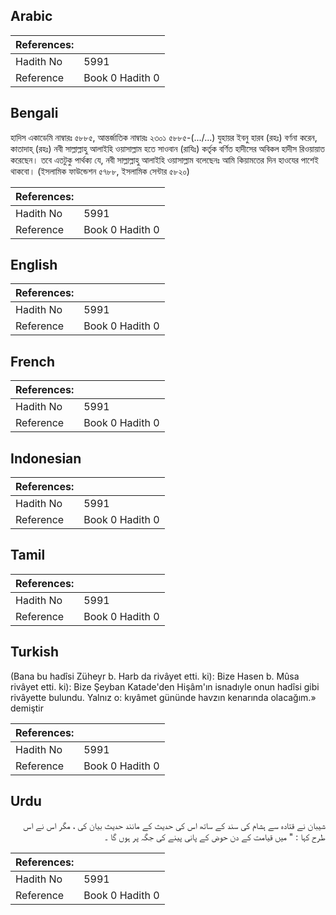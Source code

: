 ## Arabic


<div dir="rtl" lang="ar" style={{fontSize:'larger',backgroundColor:'#f8f9fa',padding:20}}>

</div>
<div style={{backgroundColor:'#f8f9fa',padding:20, marginBottom: 10}}><table> <thead> <tr> <th>References:</th> <th></th> </tr> </thead> <tbody><tr><td>Hadith No</td><td>5991</td></tr><tr><td>Reference</td><td>Book 0 Hadith 0</td></tr></tbody></table></div>

## Bengali


<div dir="ltr" lang="bn" style={{fontSize:'larger',backgroundColor:'#f8f9fa',padding:20}}>
হাদিস একাডেমি নাম্বারঃ ৫৮৮৫, আন্তর্জাতিক নাম্বারঃ ২৩০১ ৫৮৮৫-(.../...) যুহায়র ইবনু হারব (রহঃ) বর্ণনা করেন, কাতাদাহ্ (রহঃ) নবী সাল্লাল্লাহু আলাইহি ওয়াসাল্লাম হতে সাওবান (রাযিঃ) কর্তৃক বর্ণিত হাদীসের অবিকল হাদীস রিওয়ায়াত করেছেন। তবে এতটুকু পার্থক্য যে, নবী সাল্লাল্লাহু আলাইহি ওয়াসাল্লাম বলেছেনঃ আমি কিয়ামতের দিন হাওযের পাশেই থাকবো। (ইসলামিক ফাউন্ডেশন ৫৭৮৮, ইসলামিক সেন্টার ৫৮২০)
</div>
<div style={{backgroundColor:'#f8f9fa',padding:20, marginBottom: 10}}><table> <thead> <tr> <th>References:</th> <th></th> </tr> </thead> <tbody><tr><td>Hadith No</td><td>5991</td></tr><tr><td>Reference</td><td>Book 0 Hadith 0</td></tr></tbody></table></div>

## English


<div dir="ltr" lang="en" style={{fontSize:'larger',backgroundColor:'#f8f9fa',padding:20}}>

</div>
<div style={{backgroundColor:'#f8f9fa',padding:20, marginBottom: 10}}><table> <thead> <tr> <th>References:</th> <th></th> </tr> </thead> <tbody><tr><td>Hadith No</td><td>5991</td></tr><tr><td>Reference</td><td>Book 0 Hadith 0</td></tr></tbody></table></div>

## French


<div dir="ltr" lang="fr" style={{fontSize:'larger',backgroundColor:'#f8f9fa',padding:20}}>

</div>
<div style={{backgroundColor:'#f8f9fa',padding:20, marginBottom: 10}}><table> <thead> <tr> <th>References:</th> <th></th> </tr> </thead> <tbody><tr><td>Hadith No</td><td>5991</td></tr><tr><td>Reference</td><td>Book 0 Hadith 0</td></tr></tbody></table></div>

## Indonesian


<div dir="ltr" lang="id" style={{fontSize:'larger',backgroundColor:'#f8f9fa',padding:20}}>

</div>
<div style={{backgroundColor:'#f8f9fa',padding:20, marginBottom: 10}}><table> <thead> <tr> <th>References:</th> <th></th> </tr> </thead> <tbody><tr><td>Hadith No</td><td>5991</td></tr><tr><td>Reference</td><td>Book 0 Hadith 0</td></tr></tbody></table></div>

## Tamil


<div dir="ltr" lang="ta" style={{fontSize:'larger',backgroundColor:'#f8f9fa',padding:20}}>

</div>
<div style={{backgroundColor:'#f8f9fa',padding:20, marginBottom: 10}}><table> <thead> <tr> <th>References:</th> <th></th> </tr> </thead> <tbody><tr><td>Hadith No</td><td>5991</td></tr><tr><td>Reference</td><td>Book 0 Hadith 0</td></tr></tbody></table></div>

## Turkish


<div dir="ltr" lang="tr" style={{fontSize:'larger',backgroundColor:'#f8f9fa',padding:20}}>
(Bana bu hadîsi Züheyr b. Harb da rivâyet etti. ki): Bize Hasen b. Mûsa rivâyet etti. ki): Bize Şeyban Katade'den Hişâm'ın isnadıyle onun hadîsi gibi rivâyette bulundu. Yalnız o: kıyâmet gününde havzın kenarında olacağım.» demiştir
</div>
<div style={{backgroundColor:'#f8f9fa',padding:20, marginBottom: 10}}><table> <thead> <tr> <th>References:</th> <th></th> </tr> </thead> <tbody><tr><td>Hadith No</td><td>5991</td></tr><tr><td>Reference</td><td>Book 0 Hadith 0</td></tr></tbody></table></div>

## Urdu


<div dir="rtl" lang="ur" style={{fontSize:'larger',backgroundColor:'#f8f9fa',padding:20}}>
شیبان نے قتادہ سے ہشام کی سند کے ساتھ اس کی حدیث کے مانند حدیث بیان کی ، مگر اس نے اس طرح کہا : " میں قیامت کے دن حوض کے پانی پینے کی جگہ پر ہوں گا ۔
</div>
<div style={{backgroundColor:'#f8f9fa',padding:20, marginBottom: 10}}><table> <thead> <tr> <th>References:</th> <th></th> </tr> </thead> <tbody><tr><td>Hadith No</td><td>5991</td></tr><tr><td>Reference</td><td>Book 0 Hadith 0</td></tr></tbody></table></div>